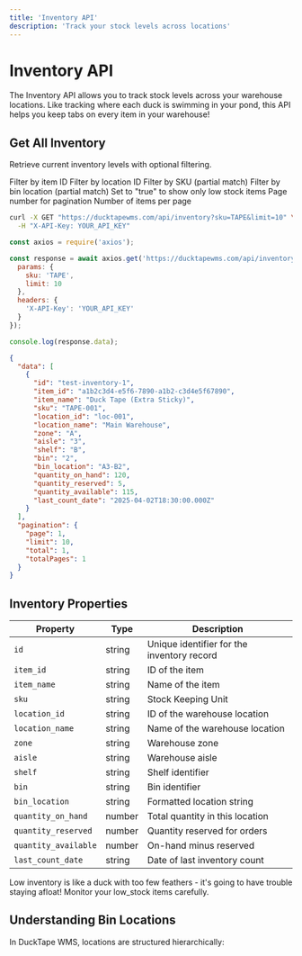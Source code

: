 ```yaml
---
title: 'Inventory API'
description: 'Track your stock levels across locations'
---
```


# Inventory API

The Inventory API allows you to track stock levels across your warehouse locations. Like tracking where each duck is swimming in your pond, this API helps you keep tabs on every item in your warehouse!

## Get All Inventory

Retrieve current inventory levels with optional filtering.

<ParamField query="item_id" type="string">
  Filter by item ID
</ParamField>

<ParamField query="location_id" type="string">
  Filter by location ID
</ParamField>

<ParamField query="sku" type="string">
  Filter by SKU (partial match)
</ParamField>

<ParamField query="bin_location" type="string">
  Filter by bin location (partial match)
</ParamField>

<ParamField query="low_stock" type="boolean">
  Set to "true" to show only low stock items
</ParamField>

<ParamField query="page" type="integer" default="1">
  Page number for pagination
</ParamField>

<ParamField query="limit" type="integer" default="20">
  Number of items per page
</ParamField>

<RequestExample>

```bash cURL
curl -X GET "https://ducktapewms.com/api/inventory?sku=TAPE&limit=10" \
  -H "X-API-Key: YOUR_API_KEY"
```

```javascript Node.js
const axios = require('axios');

const response = await axios.get('https://ducktapewms.com/api/inventory', {
  params: {
    sku: 'TAPE',
    limit: 10
  },
  headers: {
    'X-API-Key': 'YOUR_API_KEY'
  }
});

console.log(response.data);
```

</RequestExample>

<ResponseExample>

```json Response
{
  "data": [
    {
      "id": "test-inventory-1",
      "item_id": "a1b2c3d4-e5f6-7890-a1b2-c3d4e5f67890",
      "item_name": "Duck Tape (Extra Sticky)",
      "sku": "TAPE-001",
      "location_id": "loc-001",
      "location_name": "Main Warehouse",
      "zone": "A",
      "aisle": "3",
      "shelf": "B",
      "bin": "2",
      "bin_location": "A3-B2",
      "quantity_on_hand": 120,
      "quantity_reserved": 5,
      "quantity_available": 115,
      "last_count_date": "2025-04-02T18:30:00.000Z"
    }
  ],
  "pagination": {
    "page": 1,
    "limit": 10,
    "total": 1,
    "totalPages": 1
  }
}
```

</ResponseExample>

## Inventory Properties

| Property | Type | Description |
|----------|------|-------------|
| `id` | string | Unique identifier for the inventory record |
| `item_id` | string | ID of the item |
| `item_name` | string | Name of the item |
| `sku` | string | Stock Keeping Unit |
| `location_id` | string | ID of the warehouse location |
| `location_name` | string | Name of the warehouse location |
| `zone` | string | Warehouse zone |
| `aisle` | string | Warehouse aisle |
| `shelf` | string | Shelf identifier |
| `bin` | string | Bin identifier |
| `bin_location` | string | Formatted location string |
| `quantity_on_hand` | number | Total quantity in this location |
| `quantity_reserved` | number | Quantity reserved for orders |
| `quantity_available` | number | On-hand minus reserved |
| `last_count_date` | string | Date of last inventory count |

<Warning>
  Low inventory is like a duck with too few feathers - it's going to have trouble staying afloat! Monitor your low_stock items carefully.
</Warning>

## Understanding Bin Locations

In DuckTape WMS, locations are structured hierarchically: